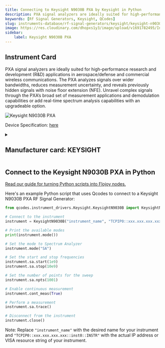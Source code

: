```yaml
---
title: Connecting to Keysight N9030B PXA by Keysight in Python
description: PXA signal analyzers are ideally suited for high-performance research and development (R&D) applications in aerospace/defense and commercial wireless communications. The PXA analyzes signals over wider bandwidths, reduces measurement uncertainty, and reveals previously hidden signals with noise floor extension (NFE). Unravel complex signals through the PXA’s broad set of measurement applications and demodulation capabilities or add real-time spectrum analysis capabilities with an upgradeable option.
keywords: [Rf Signal Generators, Keysight, QCodes] 
slug: instruments-database/rf-signal-generators/keysight/keysight-n9030b-pxa 
image: https://res.cloudinary.com/dhopxs1y3/image/upload/v1691782495/Instruments/RF%20Signal%20Generator/Keysight-N9030B-PXA/Keysight-N9030B-PXA.jpg
sidebar:
    label: Keysight N9030B PXA 
---
```



## Instrument Card

PXA signal analyzers are ideally suited for high-performance research and development (R&D) applications in aerospace/defense and commercial wireless communications. The PXA analyzes signals over wider bandwidths, reduces measurement uncertainty, and reveals previously hidden signals with noise floor extension (NFE). Unravel complex signals through the PXA’s broad set of measurement applications and demodulation capabilities or add real-time spectrum analysis capabilities with an upgradeable option.

![Keysight N9030B PXA](https://res.cloudinary.com/dhopxs1y3/image/upload/v1691782495/Instruments/RF%20Signal%20Generator/Keysight-N9030B-PXA/Keysight-N9030B-PXA.jpg)

Device Specification: [here](https://www.keysight.com/us/en/assets/7018-05093/data-sheets/5992-1317.pdf)

<details style={{ marginTop: "15px"}}>
<summary><h2 style={{display:'inline'}}>Manufacturer card: KEYSIGHT</h2></summary>

![KEYSIGHT](https://res.cloudinary.com/dhopxs1y3/image/upload/v1692125973/Instruments/Vendor%20Logos/Keysight.png)

Keysight Technologies, or Keysight, is an American company that manufactures electronics test and measurement equipment and software

- Headquarters: USA
- Yearly Revenue (millions, USD): 5420
- Vendor Website: [here](https://www.keysight.com/us/en/home.html)

</details>


<FeaturedInstrumentVideo category="RF_SIGNAL_GENERATORS" />

## Connect to the Keysight N9030B PXA in Python

[Read our guide for turning Python scripts into Flojoy nodes.](https://docs.flojoy.ai/contribution/blocks/custom-flojoy-block/)



<Tabs>
<TabItem value="Flojoy" label="Flojoy" className="flojoy-instrument-tabs">

<SectionsCard category="RF_SIGNAL_GENERATORS" manufacturer="Keysight"></SectionsCard>

</TabItem>
<TabItem value="QCodes" label="QCodes">

Here's an example Python script that uses Qcodes to connect to a Keysight N9030B PXA RF Signal Generator:

```python
from qcodes.instrument_drivers.Keysight.KeysightN9030B import KeysightN9030B

# Connect to the instrument
instrument = KeysightN9030B("instrument_name", "TCPIP0::xxx.xxx.xxx.xxx::inst0::INSTR")

# Print the available modes
print(instrument.mode())

# Set the mode to Spectrum Analyzer
instrument.mode("SA")

# Set the start and stop frequencies
instrument.sa.start(1e9)
instrument.sa.stop(10e9)

# Set the number of points for the sweep
instrument.sa.npts(1001)

# Enable continuous measurement
instrument.cont_meas(True)

# Perform a measurement
instrument.sa.trace()

# Disconnect from the instrument
instrument.close()
```

Note: Replace `"instrument_name"` with the desired name for your instrument and `"TCPIP0::xxx.xxx.xxx.xxx::inst0::INSTR"` with the actual IP address or VISA resource string of your instrument.

</TabItem>
</Tabs>